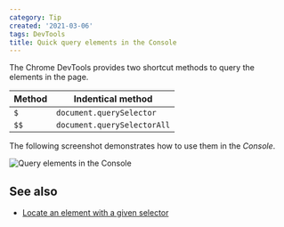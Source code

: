 ```yaml
---
category: Tip
created: '2021-03-06'
tags: DevTools
title: Quick query elements in the Console
---
```


The Chrome DevTools provides two shortcut methods to query the elements in the page.

| Method | Indentical method           |
| ------ | --------------------------- |
| `$`    | `document.querySelector`    |
| `$$`   | `document.querySelectorAll` |

The following screenshot demonstrates how to use them in the _Console_.

![Query elements in the Console](/assets/tips/query-selector-shortcuts.png)

## See also

-   [Locate an element with a given selector](https://phuoc.ng/collection/tips/locate-an-element-with-a-given-selector)
